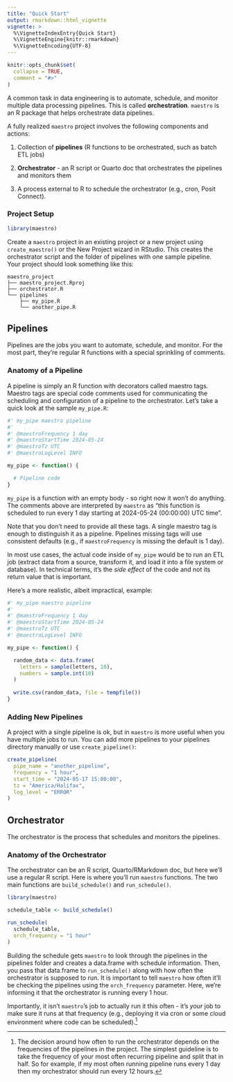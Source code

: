 ```yaml
---
title: "Quick Start"
output: rmarkdown::html_vignette
vignette: >
  %\VignetteIndexEntry{Quick Start}
  %\VignetteEngine{knitr::rmarkdown}
  %\VignetteEncoding{UTF-8}
---
```


```r
knitr::opts_chunk$set(
  collapse = TRUE,
  comment = "#>"
)
```

A common task in data engineering is to automate, schedule, and monitor multiple data processing pipelines. This is called **orchestration**. `maestro` is an R package that helps orchestrate data pipelines.

A fully realized `maestro` project involves the following components and actions:

1.  Collection of **pipelines** (R functions to be orchestrated, such as batch ETL jobs)

2.  **Orchestrator** - an R script or Quarto doc that orchestrates the pipelines and monitors them

3.  A process external to R to schedule the orchestrator (e.g., cron, Posit Connect).

### Project Setup

```r
library(maestro)
```

Create a `maestro` project in an existing project or a new project using `create_maestro()` or the New Project wizard in RStudio. This creates the orchestrator script and the folder of pipelines with one sample pipeline. Your project should look something like this:

```         
maestro_project
├── maestro_project.Rproj
├── orchestrator.R
└── pipelines
    ├── my_pipe.R
    └── another_pipe.R
```

## Pipelines

Pipelines are the jobs you want to automate, schedule, and monitor. For the most part, they're regular R functions with a special sprinkling of comments.

### Anatomy of a Pipeline

A pipeline is simply an R function with decorators called maestro tags. Maestro tags are special code comments used for communicating the scheduling and configuration of a pipeline to the orchestrator. Let's take a quick look at the sample `my_pipe.R`:

```r
#' my_pipe maestro pipeline
#'
#' @maestroFrequency 1 day
#' @maestroStartTime 2024-05-24
#' @maestroTz UTC
#' @maestroLogLevel INFO

my_pipe <- function() {

  # Pipeline code
}
```

`my_pipe` is a function with an empty body - so right now it won't do anything. The comments above are interpreted by `maestro` as "this function is scheduled to run every 1 day starting at 2024-05-24 (00:00:00) UTC time".

Note that you don't need to provide all these tags. A single maestro tag is enough to distinguish it as a pipeline. Pipelines missing tags will use consistent defaults (e.g., if `maestroFrequency` is missing the default is 1 day).

In most use cases, the actual code inside of `my_pipe` would be to run an ETL job (extract data from a source, transform it, and load it into a file system or database). In technical terms, it's the *side effect* of the code and not its return value that is important.

Here's a more realistic, albeit impractical, example:

```r
#' my_pipe maestro pipeline
#'
#' @maestroFrequency 1 day
#' @maestroStartTime 2024-05-24
#' @maestroTz UTC
#' @maestroLogLevel INFO

my_pipe <- function() {

  random_data <- data.frame(
    letters = sample(letters, 10),
    numbers = sample.int(10)
  )
  
  write.csv(random_data, file = tempfile())
}
```

### Adding New Pipelines

A project with a single pipeline is ok, but in `maestro` is more useful when you have multiple jobs to run. You can add more pipelines to your pipelines directory manually or use `create_pipeline()`:

```r
create_pipeline(
  pipe_name = "another_pipeline",
  frequency = "1 hour",
  start_time = "2024-05-17 15:00:00",
  tz = "America/Halifax",
  log_level = "ERROR"
)
```

## Orchestrator

The orchestrator is the process that schedules and monitors the pipelines.

### Anatomy of the Orchestrator

The orchestrator can be an R script, Quarto/RMarkdown doc, but here we'll use a regular R script. Here is where you'll run `maestro` functions. The two main functions are `build_schedule()` and `run_schedule()`.

```r
library(maestro)

schedule_table <- build_schedule()

run_schedule(
  schedule_table,
  orch_frequency = "1 hour"
)
```

Building the schedule gets `maestro` to look through the pipelines in the pipelines folder and creates a data.frame with schedule information. Then, you pass that data.frame to `run_schedule()` along with how often the orchestrator is supposed to run. It is important to tell `maestro` how often it'll be checking the pipelines using the `orch_frequency` parameter. Here, we're informing it that the orchestrator is running every 1 hour.

Importantly, it isn't `maestro`'s job to actually run it this often - it's *your* job to make sure it runs at that frequency (e.g., deploying it via cron or some cloud environment where code can be scheduled).[^1]

[^1]: The decision around how often to run the orchestrator depends on the frequencies of the pipelines in the project. The simplest guideline is to take the frequency of your most often recurring pipeline and split that in half. So for example, if my most often running pipeline runs every 1 day then my orchestrator should run every 12 hours.
